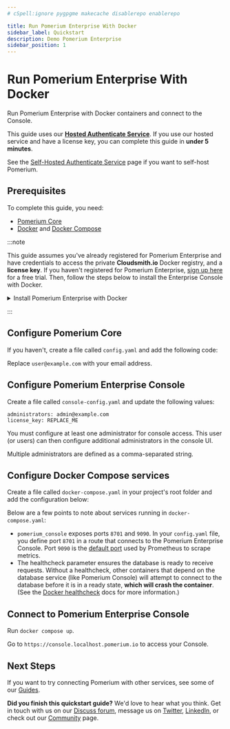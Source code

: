 ```yaml
---
# cSpell:ignore pygpgme makecache disablerepo enablerepo

title: Run Pomerium Enterprise With Docker
sidebar_label: Quickstart
description: Demo Pomerium Enterprise
sidebar_position: 1
---
```



# Run Pomerium Enterprise With Docker

Run Pomerium Enterprise with Docker containers and connect to the Console.

This guide uses our [**Hosted Authenticate Service**](/docs/capabilities/hosted-authenticate-service). If you use our hosted service and have a license key, you can complete this guide in **under 5 minutes**.

See the [Self-Hosted Authenticate Service](/docs/capabilities/self-hosted-authenticate-service) page if you want to self-host Pomerium.

## Prerequisites

To complete this guide, you need:

- [Pomerium Core](/docs/quickstart)
- [Docker](https://docs.docker.com/get-docker/) and [Docker Compose](https://docs.docker.com/compose/install/)

:::note

This guide assumes you've already registered for Pomerium Enterprise and have credentials to access the private **Cloudsmith.io** Docker registry, and a **license key**. If you haven't registered for Pomerium Enterprise, [sign up here](https://www.pomerium.com/enterprise-sales/) for a free trial. Then, follow the steps below to install the Enterprise Console with Docker.

<details>
  <summary>Install Pomerium Enterprise with Docker</summary>
    <div>
1. In your terminal, run the following command:

```shell
docker login docker.cloudsmith.io
```

2. Enter your <b>username</b> and <b>password</b>:

```shell
% docker login docker.cloudsmith.io
Username: <username>
Password: <password>
```

3. Pull a specific tagged release of the Pomerium Enterprise image:

```shell
docker pull docker.cloudsmith.io/pomerium/enterprise/pomerium-console:${vX.X.X}
```

   </div>
</details>

:::

## Configure Pomerium Core

If you haven't, create a file called `config.yaml` and add the following code:

<HostedConfig />

Replace `user@example.com` with your email address.

## Configure Pomerium Enterprise Console

Create a file called `console-config.yaml` and update the following values:

```title="console-config.yaml"
administrators: admin@example.com
license_key: REPLACE_ME
```

You must configure at least one administrator for console access. This user (or users) can then configure additional administrators in the console UI.

Multiple administrators are defined as a comma-separated string.

## Configure Docker Compose services

Create a file called `docker-compose.yaml` in your project's root folder and add the configuration below:

<HostedCompose />

Below are a few points to note about services running in `docker-compose.yaml`:

- `pomerium_console` exposes ports `8701` and `9090`. In your `config.yaml` file, you define port `8701` in a route that connects to the Pomerium Enterprise Console. Port `9090` is the [default port](https://prometheus.io/docs/introduction/first_steps/#configuring-prometheus) used by Prometheus to scrape metrics.
- The healthcheck parameter ensures the database is ready to receive requests. Without a healthcheck, other containers that depend on the database service (like Pomerium Console) will attempt to connect to the database before it is in a ready state, **which will crash the container**. (See the [Docker healthcheck](https://docs.docker.com/engine/reference/builder/#healthcheck) docs for more information.)

## Connect to Pomerium Enterprise Console

Run `docker compose up`.

Go to `https://console.localhost.pomerium.io` to access your Console.

## Next Steps

If you want to try connecting Pomerium with other services, see some of our [Guides](/docs/guides).

**Did you finish this quickstart guide?** We'd love to hear what you think. Get in touch with us on our [Discuss forum](https://discuss.pomerium.com/), message us on [Twitter](https://twitter.com/pomerium_io), [LinkedIn](https://www.linkedin.com/company/pomerium-inc), or check out our [Community](https://www.pomerium.com/docs/community) page.
